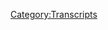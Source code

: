 {{DEFAULTSORT:
    #_TRANSCRIPT_0132:Minisode
}}{{Transcript
    | title         = [[132: Minisode]]
    | caption       = [https://knowledgefight.libsyn.com/knowledge-fight-minisode Listen to this episode on Libsyn]
    | episodeNumber = [[132: Minisode|132]]
    | length        = 00:33:03
}}

{{MessageBox
    | header     = Warning: Bot Generated Content
    | text       = This transcript was automatically generated by transcription software and likely contains many mistakes and misattributions. Please check the audio for definitive quotes, attribution, and context.
    | image      = N3yvass4myg91.webp
    | imagewidth = 50px
    | id         = warning
}}

{{TranscriptBlock
    | name      = Unknown Speaker
    | timestamp = 00:00:00.000
    | text      = Hey everybody, welcome back to knowledge fight I am Dan the second voice you will hear shortly is my co-host and dear friend Jordan
}}

{{TranscriptBlock
    | name      = Unknown Speaker
    | timestamp = 00:00:07.280
    | text      = This is a podcast where he and I like to sit down drink some novelty beverages and talk a little bit about Alex Jones
}}

{{TranscriptBlock
    | name      = Unknown Speaker
    | timestamp = 00:00:13.160
    | text      = I am coming in with a little introduction for a little minisode today
}}

{{TranscriptBlock
    | name      = Unknown Speaker
    | timestamp = 00:00:18.280
    | text      = What we've got for you is an excerpt of the episode that we did on Monday night
}}

{{TranscriptBlock
    | name      = Unknown Speaker
    | timestamp = 00:00:22.679
    | text      = the issue that with the rest of the episode I've decided to sort of chop off a bunch of it because
}}

{{TranscriptBlock
    | name      = Unknown Speaker
    | timestamp = 00:00:28.039
    | text      = We tried to cover a little bit of Alex Jones's rhetoric vis-a-vis the parkland shooting and what it turned into was kind of a repetitive
}}

{{TranscriptBlock
    | name      = Unknown Speaker
    | timestamp = 00:00:36.719
    | text      = Thing I didn't I didn't feel like at the end of the day when I looked back at it that it added much to the
}}

{{TranscriptBlock
    | name      = Unknown Speaker
    | timestamp = 00:00:42.799
    | text      = conversation
}}

{{TranscriptBlock
    | name      = Unknown Speaker
    | timestamp = 00:00:44.000
    | text      = the larger conversation in the world
}}

{{TranscriptBlock
    | name      = Unknown Speaker
    | timestamp = 00:00:46.280
    | text      = And I felt like we were just retreading old territory that we've gone over over and over and over again about how Alex Jones
}}

{{TranscriptBlock
    | name      = Unknown Speaker
    | timestamp = 00:00:53.380
    | text      = acts in these crises and tragedy situations
}}

{{TranscriptBlock
    | name      = Unknown Speaker
    | timestamp = 00:00:58.200
    | text      = And and beyond that too. We talked a little bit about the situation with YouTube and their quote-unquote strikes
}}

{{TranscriptBlock
    | name      = Unknown Speaker
    | timestamp = 00:01:06.280
    | text      = That they're applying to Alex's YouTube channel and already
}}

{{TranscriptBlock
    | name      = Unknown Speaker
    | timestamp = 00:01:10.840
    | text      = I mean we recorded it on Monday and now here on Wednesday
}}

{{TranscriptBlock
    | name      = Unknown Speaker
    | timestamp = 00:01:14.439
    | text      = It's already that
}}

{{TranscriptBlock
    | name      = Unknown Speaker
    | timestamp = 00:01:15.799
    | text      = Conversation has already evolved to the point where I think we have a different point that we'd like to make which
}}

{{TranscriptBlock
    | name      = Unknown Speaker
    | timestamp = 00:01:21.099
    | text      = hopefully we'll talk about for on our next episode, but
}}

{{TranscriptBlock
    | name      = Unknown Speaker
    | timestamp = 00:01:25.620
    | text      = From all that there was a piece of what we covered that I think is very important
}}

{{TranscriptBlock
    | name      = Unknown Speaker
    | timestamp = 00:01:30.299
    | text      = And I think it is relevant in relation to the parkland shooting
}}

{{TranscriptBlock
    | name      = Unknown Speaker
    | timestamp = 00:01:34.379
    | text      = suffice it to say Alex Jones is acting way out of line and
}}

{{TranscriptBlock
    | name      = Unknown Speaker
    | timestamp = 00:01:38.319
    | text      = He's pretending that he's the victim which is kind of you know. It's very standard for him
}}

{{TranscriptBlock
    | name      = Unknown Speaker
    | timestamp = 00:01:43.500
    | text      = He's throwing around rhetoric about how this is the globalists main attack
}}

{{TranscriptBlock
    | name      = Unknown Speaker
    | timestamp = 00:01:47.859
    | text      = Which is something he says every time he feels a little bit cornered and sales have dipped a little bit
}}

{{TranscriptBlock
    | name      = Unknown Speaker
    | timestamp = 00:01:52.900
    | text      = I think that's kind of or he fears that sales will dip
}}

{{TranscriptBlock
    | name      = Unknown Speaker
    | timestamp = 00:01:56.540
    | text      = So that that's sort of stuff a lot of the stuff that we covered at the beginning of the episode, but then
}}

{{TranscriptBlock
    | name      = Unknown Speaker
    | timestamp = 00:02:02.859
    | text      = We talked about a very bizarre
}}

{{TranscriptBlock
    | name      = Unknown Speaker
    | timestamp = 00:02:05.540
    | text      = Incident that happened the day after the shooting at Marjory Stoneman Douglas
}}

{{TranscriptBlock
    | name      = Unknown Speaker
    | timestamp = 00:02:10.659
    | text      = High School and that was that Alex Jones had one of the students a gentleman by the name of Jalen Martin
}}

{{TranscriptBlock
    | name      = Unknown Speaker
    | timestamp = 00:02:18.259
    | text      = on the show and
}}

{{TranscriptBlock
    | name      = Unknown Speaker
    | timestamp = 00:02:20.259
    | text      = I think that that is something that is worth looking at and so that will be what we cover today
}}

{{TranscriptBlock
    | name      = Unknown Speaker
    | timestamp = 00:02:26.900
    | text      = I hope you all enjoy and have a good one
}}

{{TranscriptBlock
    | name      = Unknown Speaker
    | timestamp = 00:02:30.340
    | text      = We will be back with another episode pretty soon and boy howdy
}}

{{TranscriptBlock
    | name      = Unknown Speaker
    | timestamp = 00:02:35.180
    | text      = there's a whole lot to go over Alex Jones's world is falling apart right in front of his eyes and
}}

{{TranscriptBlock
    | name      = Unknown Speaker
    | timestamp = 00:02:39.539
    | text      = It'll be tough to sift through all of it to try and synthesize an episode, but I will do my best
}}

{{TranscriptBlock
    | name      = Unknown Speaker
    | timestamp = 00:02:46.379
    | text      = For now enjoy, and we'll see you soon
}}

{{TranscriptBlock
    | name      = Unknown Speaker
    | timestamp = 00:02:49.620
    | text      = Andy in Kansas you're on the air. Thanks for holding
}}

{{TranscriptBlock
    | name      = Unknown Speaker
    | timestamp = 00:02:53.500
    | text      = Hello Alex, I'm a fan color. I'm a huge fan. I love your work. I love you so in that last clip
}}

{{TranscriptBlock
    | name      = Unknown Speaker
    | timestamp = 00:03:01.139
    | text      = Hmm
}}

{{TranscriptBlock
    | name      = Unknown Speaker
    | timestamp = 00:03:03.139
    | text      = We heard that Alex Jones referenced that
}}

{{TranscriptBlock
    | name      = Unknown Speaker
    | timestamp = 00:03:06.099
    | text      = There was a kid from the school on his show yeah
}}

{{TranscriptBlock
    | name      = Unknown Speaker
    | timestamp = 00:03:11.240
    | text      = And he had a gentleman by the name of Jalen Martin on his show
}}

{{TranscriptBlock
    | name      = Unknown Speaker
    | timestamp = 00:03:15.939
    | text      = The internet has gone up in a flutter of people saying that the government needs to protect him because he's going to get killed
}}

{{TranscriptBlock
    | name      = Unknown Speaker
    | timestamp = 00:03:24.039
    | text      = For the things that he has said
}}

{{TranscriptBlock
    | name      = Unknown Speaker
    | timestamp = 00:03:26.560
    | text      = and then another side of the internet has gone on the attack saying that he's not real or he wasn't a high school student and
}}

{{TranscriptBlock
    | name      = Unknown Speaker
    | timestamp = 00:03:34.360
    | text      = Wasn't at the school, and I think all of them are pretty crazy
}}

{{TranscriptBlock
    | name      = Unknown Speaker
    | timestamp = 00:03:37.560
    | text      = I was able to find like one guy who was making the argument that he's not a high schooler
}}

{{TranscriptBlock
    | name      = Unknown Speaker
    | timestamp = 00:03:42.919
    | text      = Posted a link to this website called such point or something like that CECC point
}}

{{TranscriptBlock
    | name      = Unknown Speaker
    | timestamp = 00:03:49.479
    | text      = It's like a conservative
}}

{{TranscriptBlock
    | name      = Unknown Speaker
    | timestamp = 00:03:51.840
    | text      = News blog of some sort at this point news should never be anywhere near the word conservative conservative opinion
}}

{{TranscriptBlock
    | name      = Unknown Speaker
    | timestamp = 00:03:58.879
    | text      = A blog of some sort and so he was a writer or is a writer perhaps even
}}

{{TranscriptBlock
    | name      = Unknown Speaker
    | timestamp = 00:04:05.560
    | text      = And they're like this is proof that he wasn't a high schooler, but if you read his bio
}}

{{TranscriptBlock
    | name      = Unknown Speaker
    | timestamp = 00:04:10.280
    | text      = it clearly
}}

{{TranscriptBlock
    | name      = Unknown Speaker
    | timestamp = 00:04:12.400
    | text      = Indicates that he's still in school and plans to go to college this fall
}}

{{TranscriptBlock
    | name      = Unknown Speaker
    | timestamp = 00:04:16.680
    | text      = But interestingly his name has taken off the writers page on
}}

{{TranscriptBlock
    | name      = Unknown Speaker
    | timestamp = 00:04:21.399
    | text      = The the website so I used the wayback machine because I wanted to see like if this was some nonsense
}}

{{TranscriptBlock
    | name      = Unknown Speaker
    | timestamp = 00:04:26.720
    | text      = And it was just some internet
}}

{{TranscriptBlock
    | name      = Unknown Speaker
    | timestamp = 00:04:28.560
    | text      = Garbage yeah, but I pulled up from August 23rd 2017 these same page
}}

{{TranscriptBlock
    | name      = Unknown Speaker
    | timestamp = 00:04:33.639
    | text      = but with less articles because they hadn't been written at the time and has the same bio and
}}

{{TranscriptBlock
    | name      = Unknown Speaker
    | timestamp = 00:04:39.240
    | text      = You know the only thing that I want to take away from it is
}}

{{TranscriptBlock
    | name      = Unknown Speaker
    | timestamp = 00:04:42.560
    | text      = Jalen has been expanding his knowledge of the political world for nearly three years specifically since June 16th 2015
}}

{{TranscriptBlock
    | name      = Unknown Speaker
    | timestamp = 00:04:50.439
    | text      = That's the day that Trump announced his candidacy
}}

{{TranscriptBlock
    | name      = Unknown Speaker
    | timestamp = 00:04:52.560
    | text      = So his his libertarian and conservative views that were culminated from studying the history of Ron Paul
}}

{{TranscriptBlock
    | name      = Unknown Speaker
    | timestamp = 00:05:00.079
    | text      = Barry Goldwater, etc, and that's not wrong. It's not wrong to have conservative views or anything like that
}}

{{TranscriptBlock
    | name      = Unknown Speaker
    | timestamp = 00:05:06.079
    | text      = It doesn't paint him as some sort of a monster, but it should indicate that I mean he's already an Infowars guy
}}

{{TranscriptBlock
    | name      = Unknown Speaker
    | timestamp = 00:05:12.660
    | text      = Yeah, you know what I'm saying at at least he's Nazi adjacent
}}

{{TranscriptBlock
    | name      = Unknown Speaker
    | timestamp = 00:05:17.160
    | text      = Well, he's a he's a he's a Trump supporter who writes for a and I looked at the articles that they post on that site
}}

{{TranscriptBlock
    | name      = Unknown Speaker
    | timestamp = 00:05:23.560
    | text      = And they're all Infowars narratives. Yeah, and so it's
}}

{{TranscriptBlock
    | name      = Unknown Speaker
    | timestamp = 00:05:30.240
    | text      = You know what are you gonna do what are you gonna do that's that's how I feel about it. It's like
}}

{{TranscriptBlock
    | name      = Unknown Speaker
    | timestamp = 00:05:39.639
    | text      = Because he he has as much
}}

{{TranscriptBlock
    | name      = Unknown Speaker
    | timestamp = 00:05:42.500
    | text      = License to speak about his experience as literally anybody else in the world, of course
}}

{{TranscriptBlock
    | name      = Unknown Speaker
    | timestamp = 00:05:47.899
    | text      = he has he has every right to do that wherever he wants to and I feel as bad for him as
}}

{{TranscriptBlock
    | name      = Unknown Speaker
    | timestamp = 00:05:54.500
    | text      = I do for the other students who are being assaulted and attacked online by the people saying he's not a high schooler
}}

{{TranscriptBlock
    | name      = Unknown Speaker
    | timestamp = 00:06:00.579
    | text      = Because from everything that's available everything I can see he is
}}

{{TranscriptBlock
    | name      = Unknown Speaker
    | timestamp = 00:06:04.300
    | text      = he was a student at the school and that is the same crisis actor attack coming from the other side and
}}

{{TranscriptBlock
    | name      = Unknown Speaker
    | timestamp = 00:06:10.379
    | text      = It makes me really sad. It may it bums me out
}}

{{TranscriptBlock
    | name      = Unknown Speaker
    | timestamp = 00:06:14.699
    | text      = Now there's a further problem. Oh
}}

{{TranscriptBlock
    | name      = Unknown Speaker
    | timestamp = 00:06:18.540
    | text      = No, when you when you have that long pause that means it's a big problem
}}

{{TranscriptBlock
    | name      = Unknown Speaker
    | timestamp = 00:06:22.779
    | text      = It's a pretty big problem and I'm not gonna be stoked about it. Am I it's a pretty big problem
}}

{{TranscriptBlock
    | name      = Unknown Speaker
    | timestamp = 00:06:27.060
    | text      = But let's just jump into the interview and I'll get to the problem as it comes up
}}

{{TranscriptBlock
    | name      = Unknown Speaker
    | timestamp = 00:06:31.939
    | text      = Okay, the first problem is that Alex Jones repeatedly says the name of the school wrong, which is I mean if you're gonna misspeak once fine
}}

{{TranscriptBlock
    | name      = Unknown Speaker
    | timestamp = 00:06:40.660
    | text      = But if you're gonna consistently call it majority Stoneman
}}

{{TranscriptBlock
    | name      = Unknown Speaker
    | timestamp = 00:06:44.819
    | text      = That means that you don't know you don't have a grasp on the issues
}}

{{TranscriptBlock
    | name      = Unknown Speaker
    | timestamp = 00:06:47.980
    | text      = So if you're consistently saying the name of the school wrong, I'm not gonna take your in-depth information with as much
}}

{{TranscriptBlock
    | name      = Unknown Speaker
    | timestamp = 00:06:55.500
    | text      = You know credibility, right? I'm gonna say you might have not done the research. You don't know the name of the goddamn school
}}

{{TranscriptBlock
    | name      = Unknown Speaker
    | timestamp = 00:07:00.860
    | text      = anyway
}}

{{TranscriptBlock
    | name      = Unknown Speaker
    | timestamp = 00:07:02.100
    | text      = and Jalen Martin a
}}

{{TranscriptBlock
    | name      = Unknown Speaker
    | timestamp = 00:07:04.420
    | text      = Senior at majority Stoneman Douglas High School again, just about 40 minutes north
}}

{{TranscriptBlock
    | name      = Unknown Speaker
    | timestamp = 00:07:09.259
    | text      = of
}}

{{TranscriptBlock
    | name      = Unknown Speaker
    | timestamp = 00:07:10.579
    | text      = Miami
}}

{{TranscriptBlock
    | name      = Unknown Speaker
    | timestamp = 00:07:11.860
    | text      = Is joining us?
}}

{{TranscriptBlock
    | name      = Unknown Speaker
    | timestamp = 00:07:13.860
    | text      = But the context here is the background KHOU
}}

{{TranscriptBlock
    | name      = Unknown Speaker
    | timestamp = 00:07:18.100
    | text      = Matt Muzel was in Florida covering the big baseball tryouts
}}

{{TranscriptBlock
    | name      = Unknown Speaker
    | timestamp = 00:07:22.060
    | text      = He's the top sports reporter on KHOU very respected channel top channel in Houston. I hope they talk about the ball tryouts
}}

{{TranscriptBlock
    | name      = Unknown Speaker
    | timestamp = 00:07:29.060
    | text      = We're now getting reports that other be heard
}}

{{TranscriptBlock
    | name      = Unknown Speaker
    | timestamp = 00:07:32.139
    | text      = Shootings on both ends of the building going on now just like Vegas it turned out
}}

{{TranscriptBlock
    | name      = Unknown Speaker
    | timestamp = 00:07:36.620
    | text      = The top acoustics experts listen to the audio and there were multiple shooters and now they were looking
}}

{{TranscriptBlock
    | name      = Unknown Speaker
    | timestamp = 00:07:41.819
    | text      = And they admit there's been some type of cover-up and there was this big Saudi Arabian military conference happening that weekend
}}

{{TranscriptBlock
    | name      = Unknown Speaker
    | timestamp = 00:07:48.180
    | text      = Paddock was a gunrunner and he has gone
}}

{{TranscriptBlock
    | name      = Unknown Speaker
    | timestamp = 00:07:51.019
    | text      = Broke all that the day after so what he's done already is said the Jalen Martin is our guest
}}

{{TranscriptBlock
    | name      = Unknown Speaker
    | timestamp = 00:07:57.819
    | text      = Acting like he's gonna go to him
}}

{{TranscriptBlock
    | name      = Unknown Speaker
    | timestamp = 00:07:59.980
    | text      = Yeah
}}

{{TranscriptBlock
    | name      = Unknown Speaker
    | timestamp = 00:08:00.459
    | text      = and before he does he sets up the what he wants to do and that is
}}

{{TranscriptBlock
    | name      = Unknown Speaker
    | timestamp = 00:08:05.819
    | text      = He brings up this other narrative of a mass shooting that he's already established as a fake
}}

{{TranscriptBlock
    | name      = Unknown Speaker
    | timestamp = 00:08:11.660
    | text      = False flag. Yep, but he has no evidence of that
}}

{{TranscriptBlock
    | name      = Unknown Speaker
    | timestamp = 00:08:15.180
    | text      = He's established that and so he brings that subtly into the conversation while also saying
}}

{{TranscriptBlock
    | name      = Unknown Speaker
    | timestamp = 00:08:21.540
    | text      = This what you got distracted by the baseball aspect of it
}}

{{TranscriptBlock
    | name      = Unknown Speaker
    | timestamp = 00:08:24.639
    | text      = Yes, but this Houston reporter who was there who talked to that girl
}}

{{TranscriptBlock
    | name      = Unknown Speaker
    | timestamp = 00:08:28.220
    | text      = Yeah, who we've already referenced who said that she ran into the shooter on the way out
}}

{{TranscriptBlock
    | name      = Unknown Speaker
    | timestamp = 00:08:33.740
    | text      = So he's already contextualized where he wants this to go. This is a subtle memory trick
}}

{{TranscriptBlock
    | name      = Unknown Speaker
    | timestamp = 00:08:39.539
    | text      = This is a thing that you can do to try and get people to remember things differently
}}

{{TranscriptBlock
    | name      = Unknown Speaker
    | timestamp = 00:08:44.100
    | text      = You can it's like what investigators do or in unethical. Yeah on their question. Yes
}}

{{TranscriptBlock
    | name      = Unknown Speaker
    | timestamp = 00:08:49.220
    | text      = It's how you guys tell you frame like if you did this in court you would be
}}

{{TranscriptBlock
    | name      = Unknown Speaker
    | timestamp = 00:08:53.139
    | text      = Yeah, there would be roundly
}}

{{TranscriptBlock
    | name      = Unknown Speaker
    | timestamp = 00:08:55.139
    | text      = You might have to go to the bench. Yeah
}}

{{TranscriptBlock
    | name      = Unknown Speaker
    | timestamp = 00:08:58.740
    | text      = Just like we're covering all this today after oh, yeah table there that we don't just go into things and say
}}

{{TranscriptBlock
    | name      = Unknown Speaker
    | timestamp = 00:09:08.620
    | text      = False flag. Oh, yes, you do just for fun. Yes, you do one day. We'll do that one day
}}

{{TranscriptBlock
    | name      = Unknown Speaker
    | timestamp = 00:09:14.220
    | text      = We'll do the Boston bombing episodes like minutes after rush on air. This is fake. Oh, man. Oh, it's fake
}}

{{TranscriptBlock
    | name      = Unknown Speaker
    | timestamp = 00:09:23.600
    | text      = Sometimes stuff is exactly like they say and we are saying real people were shot
}}

{{TranscriptBlock
    | name      = Unknown Speaker
    | timestamp = 00:09:27.779
    | text      = The Jenny might not be will of course say that I say no one shot. That's a hoax
}}

{{TranscriptBlock
    | name      = Unknown Speaker
    | timestamp = 00:09:31.659
    | text      = They always put out because they're fake news. They're also saying Trump blame the victims. There's no such tweets
}}

{{TranscriptBlock
    | name      = Unknown Speaker
    | timestamp = 00:09:36.740
    | text      = No such statements CNN MSNBC. They're all lying
}}

{{TranscriptBlock
    | name      = Unknown Speaker
    | timestamp = 00:09:40.539
    | text      = So in this rambling introduction to his guest he has wait that the kid is actually gonna come on
}}

{{TranscriptBlock
    | name      = Unknown Speaker
    | timestamp = 00:09:47.379
    | text      = Yeah, oh shit. Yeah, I did not I did not expect that. Yeah, it's weird. So he is Alex in
}}

{{TranscriptBlock
    | name      = Unknown Speaker
    | timestamp = 00:09:53.740
    | text      = Introducing his guest. He is laid out the stuff. We've already talked about and then been like
}}

{{TranscriptBlock
    | name      = Unknown Speaker
    | timestamp = 00:09:59.080
    | text      = CNN is going to lie about us. We are victims. We were we're maligned by everybody and so is Trump
}}

{{TranscriptBlock
    | name      = Unknown Speaker
    | timestamp = 00:10:06.299
    | text      = It just too first of all too long too long of an introduction
}}

{{TranscriptBlock
    | name      = Unknown Speaker
    | timestamp = 00:10:09.299
    | text      = Yeah
}}

{{TranscriptBlock
    | name      = Unknown Speaker
    | timestamp = 00:10:11.500
    | text      = So joining us no disagree this segment. The next is Jalen Martin. We appreciate his courage
}}

{{TranscriptBlock
    | name      = Unknown Speaker
    | timestamp = 00:10:17.059
    | text      = Reaching out to us as a listener and getting us a student ID and all his info and so here he joins us senior at
}}

{{TranscriptBlock
    | name      = Unknown Speaker
    | timestamp = 00:10:22.659
    | text      = The high school first. I want to give him my condolences for any friends. He may have lost or what happened. So
}}

{{TranscriptBlock
    | name      = Unknown Speaker
    | timestamp = 00:10:29.379
    | text      = Longer if you need it to talk about
}}

{{TranscriptBlock
    | name      = Unknown Speaker
    | timestamp = 00:10:32.460
    | text      = Fuck empathy for real. Yeah, the empathy
}}

{{TranscriptBlock
    | name      = Unknown Speaker
    | timestamp = 00:10:35.539
    | text      = oh my condolences to you now now is a great time when you fuck it, that's unreal the
}}

{{TranscriptBlock
    | name      = Unknown Speaker
    | timestamp = 00:10:43.899
    | text      = God damn it. I got tough. I cannot hear that stuff. It's
}}

{{TranscriptBlock
    | name      = Unknown Speaker
    | timestamp = 00:10:49.860
    | text      = Really fucking bad. It's tough
}}

{{TranscriptBlock
    | name      = Unknown Speaker
    | timestamp = 00:10:52.419
    | text      = When your view the Secret Service the SWAT drill
}}

{{TranscriptBlock
    | name      = Unknown Speaker
    | timestamp = 00:10:56.860
    | text      = What faculty told you did you know or ever talked to Nicholas Cruz the reported lone gunman?
}}

{{TranscriptBlock
    | name      = Unknown Speaker
    | timestamp = 00:11:04.139
    | text      = Aka Tim McVeigh aka Lee Harvey Oswald. I mean, did you talk?
}}

{{TranscriptBlock
    | name      = Unknown Speaker
    | timestamp = 00:11:08.740
    | text      = Did you know this fellow? Thank you for joining us Jalen?
}}

{{TranscriptBlock
    | name      = Unknown Speaker
    | timestamp = 00:11:12.340
    | text      = Yes, Alex
}}

{{TranscriptBlock
    | name      = Unknown Speaker
    | timestamp = 00:11:13.659
    | text      = So I'd like to start off with saying I don't know Nick. Okay and Jalen Martin shit
}}

{{TranscriptBlock
    | name      = Unknown Speaker
    | timestamp = 00:11:20.899
    | text      = So we have at the beginning of that clip. He says to set up to set up the interview aka
}}

{{TranscriptBlock
    | name      = Unknown Speaker
    | timestamp = 00:11:27.379
    | text      = Well, no to set up the interview at the beginning
}}

{{TranscriptBlock
    | name      = Unknown Speaker
    | timestamp = 00:11:29.460
    | text      = He's referencing this video of a girl saying that she heard shots when she was in the presence of the shooter
}}

{{TranscriptBlock
    | name      = Unknown Speaker
    | timestamp = 00:11:35.980
    | text      = and then he rambles through all this other bullshit about how info wars is lied about all the time and Las Vegas was a
}}

{{TranscriptBlock
    | name      = Unknown Speaker
    | timestamp = 00:11:42.379
    | text      = False flag and we know all this information about it that I got from my internet message board
}}

{{TranscriptBlock
    | name      = Unknown Speaker
    | timestamp = 00:11:46.740
    | text      = But I pretend I have FBI level sources and then
}}

{{TranscriptBlock
    | name      = Unknown Speaker
    | timestamp = 00:11:50.980
    | text      = To give one further punch. He
}}

{{TranscriptBlock
    | name      = Unknown Speaker
    | timestamp = 00:11:54.980
    | text      = insinuates that Lee Harvey Oswald and
}}

{{TranscriptBlock
    | name      = Unknown Speaker
    | timestamp = 00:11:57.340
    | text      = Timothy McVeigh are fake lone wolves who Nicholas Cruz is exactly like yeah
}}

{{TranscriptBlock
    | name      = Unknown Speaker
    | timestamp = 00:12:03.399
    | text      = So he's already implanted very deeply the suggestion that what I want out of you is I want you
}}

{{TranscriptBlock
    | name      = Unknown Speaker
    | timestamp = 00:12:09.580
    | text      = Who is a student there to be my prop?
}}

{{TranscriptBlock
    | name      = Unknown Speaker
    | timestamp = 00:12:12.720
    | text      = I need someone from the inside who I can throw around with as much credibility as
}}

{{TranscriptBlock
    | name      = Unknown Speaker
    | timestamp = 00:12:19.039
    | text      = CNN is doing with these kids. Of course. I need my version of that
}}

{{TranscriptBlock
    | name      = Unknown Speaker
    | timestamp = 00:12:23.519
    | text      = so what I need from you is I need you to validate that there were multiple shooters and
}}

{{TranscriptBlock
    | name      = Unknown Speaker
    | timestamp = 00:12:30.399
    | text      = Alex I
}}

{{TranscriptBlock
    | name      = Unknown Speaker
    | timestamp = 00:12:33.480
    | text      = Mean
}}

{{TranscriptBlock
    | name      = Unknown Speaker
    | timestamp = 00:12:34.980
    | text      = You know in our episode about David Lynch that we put out on Monday that episode
}}

{{TranscriptBlock
    | name      = Unknown Speaker
    | timestamp = 00:12:40.399
    | text      = Alex kept badgering him because he wanted to talk about 9-eleven, right?
}}

{{TranscriptBlock
    | name      = Unknown Speaker
    | timestamp = 00:12:44.399
    | text      = he does the same thing to this kid about wanting him to say that there are multiple shooters and
}}

{{TranscriptBlock
    | name      = Unknown Speaker
    | timestamp = 00:12:49.399
    | text      = I think it's a little bit different
}}

{{TranscriptBlock
    | name      = Unknown Speaker
    | timestamp = 00:12:53.559
    | text      = Saying that to a grown man who directed yeah Mulholland Drive
}}

{{TranscriptBlock
    | name      = Unknown Speaker
    | timestamp = 00:12:59.879
    | text      = It's very different. I think it's a little bit different. It's very different. This is some making a murderer type shit right here
}}

{{TranscriptBlock
    | name      = Unknown Speaker
    | timestamp = 00:13:06.039
    | text      = It's it's really like I told you at the top of the episode
}}

{{TranscriptBlock
    | name      = Unknown Speaker
    | timestamp = 00:13:08.679
    | text      = It's incredibly disgraceful and you have no idea how it disgraceful it gets
}}

{{TranscriptBlock
    | name      = Unknown Speaker
    | timestamp = 00:13:12.120
    | text      = Yeah, but before we get to that if I want if I had an interview with Alex, I would want a lawyer present
}}

{{TranscriptBlock
    | name      = Unknown Speaker
    | timestamp = 00:13:17.399
    | text      = Just to give me counsel on whether or not to answer. I would want a lawyer who screams a
}}

{{TranscriptBlock
    | name      = Unknown Speaker
    | timestamp = 00:13:24.600
    | text      = Screamy lawyer Dan. And what are you in love? You got to pass the bar?
}}

{{TranscriptBlock
    | name      = Unknown Speaker
    | timestamp = 00:13:28.759
    | text      = I have not done that yet, but so I'm assuming it's pretty easy in Illinois
}}

{{TranscriptBlock
    | name      = Unknown Speaker
    | timestamp = 00:13:33.639
    | text      = There's one clip here of Jalen talking about his experience and I'm going to play it because I think
}}

{{TranscriptBlock
    | name      = Unknown Speaker
    | timestamp = 00:13:40.559
    | text      = I think you know it bears hearing and also I think that Alex is probably going to use it
}}

{{TranscriptBlock
    | name      = Unknown Speaker
    | timestamp = 00:13:48.320
    | text      = Poorly, and I think that there's a benign explanation for what he brings up
}}

{{TranscriptBlock
    | name      = Unknown Speaker
    | timestamp = 00:13:54.000
    | text      = Fast forward again to later in the day. We hear the fire alarm
}}

{{TranscriptBlock
    | name      = Unknown Speaker
    | timestamp = 00:13:57.919
    | text      = Everyone was confused because we already had a fire drill today. Why was the fire alarm going off again?
}}

{{TranscriptBlock
    | name      = Unknown Speaker
    | timestamp = 00:14:04.399
    | text      = That's what everyone was like wondering
}}

{{TranscriptBlock
    | name      = Unknown Speaker
    | timestamp = 00:14:06.399
    | text      = So we all just went outside. We stood there for like one minute within one minute. They're like four police cars there
}}

{{TranscriptBlock
    | name      = Unknown Speaker
    | timestamp = 00:14:13.559
    | text      = My teacher was standing there because he didn't know what was happening. No one did he thought it was a fire drill
}}

{{TranscriptBlock
    | name      = Unknown Speaker
    | timestamp = 00:14:19.519
    | text      = And then eventually he was like, okay, let's go because everyone was shifting fast
}}

{{TranscriptBlock
    | name      = Unknown Speaker
    | timestamp = 00:14:24.200
    | text      = And I mean, there's like 3,000 kids there. Everyone was shifting away from the school
}}

{{TranscriptBlock
    | name      = Unknown Speaker
    | timestamp = 00:14:28.679
    | text      = So within like the next three minutes there had to have been like at least 50 cars there
}}

{{TranscriptBlock
    | name      = Unknown Speaker
    | timestamp = 00:14:32.879
    | text      = I kept telling people around me. Okay, this is not anything serious until I see a helicopter and
}}

{{TranscriptBlock
    | name      = Unknown Speaker
    | timestamp = 00:14:38.519
    | text      = Within like a few more minutes. I ended up seeing a helicopter, but I got reports from people around me. They were telling me
}}

{{TranscriptBlock
    | name      = Unknown Speaker
    | timestamp = 00:14:45.240
    | text      = This is a code black which means bomb. That was the new thing that we learned
}}

{{TranscriptBlock
    | name      = Unknown Speaker
    | timestamp = 00:14:49.919
    | text      = And then people were like no, it's code red. It's code red which means active shooter
}}

{{TranscriptBlock
    | name      = Unknown Speaker
    | timestamp = 00:14:54.200
    | text      = So my friend took my phone from me and he used it to call his mom because he didn't have his phone
}}

{{TranscriptBlock
    | name      = Unknown Speaker
    | timestamp = 00:15:00.000
    | text      = He thought it was a fire drill. He was just gonna leave it in the classroom
}}

{{TranscriptBlock
    | name      = Unknown Speaker
    | timestamp = 00:15:03.279
    | text      = So he tried to call his mom and mom answered and he was like mom
}}

{{TranscriptBlock
    | name      = Unknown Speaker
    | timestamp = 00:15:06.919
    | text      = There's an active shooter here. There's an active shooter a teacher came up out of nowhere and said don't tell her that
}}

{{TranscriptBlock
    | name      = Unknown Speaker
    | timestamp = 00:15:11.879
    | text      = Why don't tell anybody and he was like shut up and the teacher walked up snatched the phone away from it
}}

{{TranscriptBlock
    | name      = Unknown Speaker
    | timestamp = 00:15:17.480
    | text      = And it looked like he was gonna break my phone. I was like, no, that's my phone. Don't give it back. Don't tell anyone
}}

{{TranscriptBlock
    | name      = Unknown Speaker
    | timestamp = 00:15:22.159
    | text      = So that that experience I believe is probably accurate or real at least
}}

{{TranscriptBlock
    | name      = Unknown Speaker
    | timestamp = 00:15:27.840
    | text      = And I don't think a teacher came out of nowhere
}}

{{TranscriptBlock
    | name      = Unknown Speaker
    | timestamp = 00:15:30.240
    | text      = I think you probably didn't notice him but then the other the piece of it is like yeah
}}

{{TranscriptBlock
    | name      = Unknown Speaker
    | timestamp = 00:15:34.519
    | text      = You probably don't want people spreading
}}

{{TranscriptBlock
    | name      = Unknown Speaker
    | timestamp = 00:15:37.720
    | text      = erroneous information that hasn't been confirmed or causing a panic that sort of thing the idea that a teacher would be like don't
}}

{{TranscriptBlock
    | name      = Unknown Speaker
    | timestamp = 00:15:44.000
    | text      = Don't say don't spread that we don't know what the situation is that seems like
}}

{{TranscriptBlock
    | name      = Unknown Speaker
    | timestamp = 00:15:49.519
    | text      = The behavior of someone who's probably pretty stressed out doesn't know what's going on and is responsible for a large mass of kids
}}

{{TranscriptBlock
    | name      = Unknown Speaker
    | timestamp = 00:15:56.960
    | text      = Yeah, like I don't think that to me doesn't sound like some sort of cover-up and I don't think my first thought is okay
}}

{{TranscriptBlock
    | name      = Unknown Speaker
    | timestamp = 00:16:03.960
    | text      = Now you have 3,000 kids calling their parents right and you have 3,000 cars on their way
}}

{{TranscriptBlock
    | name      = Unknown Speaker
    | timestamp = 00:16:09.279
    | text      = Yeah, and there's an active shooter. Yeah, you end up with like a real real bottleneck problem
}}

{{TranscriptBlock
    | name      = Unknown Speaker
    | timestamp = 00:16:15.659
    | text      = Yeah
}}

{{TranscriptBlock
    | name      = Unknown Speaker
    | timestamp = 00:16:16.440
    | text      = And I don't know exactly like it wasn't wasn't it like like hour and a half later or whatever that they caught him
}}

{{TranscriptBlock
    | name      = Unknown Speaker
    | timestamp = 00:16:22.960
    | text      = like they didn't even have
}}

{{TranscriptBlock
    | name      = Unknown Speaker
    | timestamp = 00:16:24.960
    | text      = You know, you didn't have a perimeter there. There's all sorts of concerns that are legitimate in this case
}}

{{TranscriptBlock
    | name      = Unknown Speaker
    | timestamp = 00:16:31.919
    | text      = So I think that you know
}}

{{TranscriptBlock
    | name      = Unknown Speaker
    | timestamp = 00:16:35.159
    | text      = What are you gonna do again? What are you gonna do?
}}

{{TranscriptBlock
    | name      = Unknown Speaker
    | timestamp = 00:16:37.440
    | text      = I think that that experience is probably sincere and real but I also think that the way Alex heard it is probably
}}

{{TranscriptBlock
    | name      = Unknown Speaker
    | timestamp = 00:16:44.200
    | text      = This teacher is trying to enforce a cover-up of something
}}

{{TranscriptBlock
    | name      = Unknown Speaker
    | timestamp = 00:16:47.559
    | text      = so also he Jaylin goes on to say that the Secret Service had a
}}

{{TranscriptBlock
    | name      = Unknown Speaker
    | timestamp = 00:16:52.720
    | text      = A drill at the school a month prior and that just doesn't make sense
}}

{{TranscriptBlock
    | name      = Unknown Speaker
    | timestamp = 00:16:57.279
    | text      = Even if you're a conspiracy theorist because the Secret Service is why would the Secret Service be the Secret Service is engaged in
}}

{{TranscriptBlock
    | name      = Unknown Speaker
    | timestamp = 00:17:04.640
    | text      = Protecting people like the president and other dignitaries or going after Treasury fraud
}}

{{TranscriptBlock
    | name      = Unknown Speaker
    | timestamp = 00:17:10.839
    | text      = Exactly. It's not it's not like a
}}

{{TranscriptBlock
    | name      = Unknown Speaker
    | timestamp = 00:17:14.160
    | text      = Shoot them up kind of organization. It's not like you would want the 80s
}}

{{TranscriptBlock
    | name      = Unknown Speaker
    | timestamp = 00:17:18.759
    | text      = It's an Elliot Ness walking in there going like I'm gonna just all those problems
}}

{{TranscriptBlock
    | name      = Unknown Speaker
    | timestamp = 00:17:22.960
    | text      = You want the ATF or the DEA or something like that?
}}

{{TranscriptBlock
    | name      = Unknown Speaker
    | timestamp = 00:17:26.000
    | text      = You want some other combination of letters not the Secret Service. It has nothing to do with this sort of thing
}}

{{TranscriptBlock
    | name      = Unknown Speaker
    | timestamp = 00:17:31.319
    | text      = So the idea that he's coming on and saying that the Secret Service had a drill there a month prior
}}

{{TranscriptBlock
    | name      = Unknown Speaker
    | timestamp = 00:17:36.559
    | text      = Leads me to believe that he got some faulty information about who was doing a drill, right?
}}

{{TranscriptBlock
    | name      = Unknown Speaker
    | timestamp = 00:17:41.160
    | text      = I would believe it was the sheriff's department. I would believe it if it was
}}

{{TranscriptBlock
    | name      = Unknown Speaker
    | timestamp = 00:17:45.140
    | text      = A SWAT team even or something like that with the terrible world we live in now, but the Secret Service
}}

{{TranscriptBlock
    | name      = Unknown Speaker
    | timestamp = 00:17:51.900
    | text      = aspect of this is
}}

{{TranscriptBlock
    | name      = Unknown Speaker
    | timestamp = 00:17:53.940
    | text      = horseshit, I just heard him say
}}

{{TranscriptBlock
    | name      = Unknown Speaker
    | timestamp = 00:17:58.079
    | text      = They taught us codes
}}

{{TranscriptBlock
    | name      = Unknown Speaker
    | timestamp = 00:17:59.940
    | text      = Yeah, yeah, they taught us codes. No code black. That's a bomb. I remember that
}}

{{TranscriptBlock
    | name      = Unknown Speaker
    | timestamp = 00:18:04.819
    | text      = I mean, I even experienced a little bit of that in school or even in like workplaces
}}

{{TranscriptBlock
    | name      = Unknown Speaker
    | timestamp = 00:18:09.339
    | text      = Yeah, you know the the the shelter-in-place kind of drills when I worked at Groupon we had to go hide in a fucking
}}

{{TranscriptBlock
    | name      = Unknown Speaker
    | timestamp = 00:18:16.779
    | text      = office a couple times as
}}

{{TranscriptBlock
    | name      = Unknown Speaker
    | timestamp = 00:18:18.579
    | text      = Drills for like shooter exercises because they were concerned that someone might be able to come in and shoot up the office
}}

{{TranscriptBlock
    | name      = Unknown Speaker
    | timestamp = 00:18:24.779
    | text      = They should treat their workers better
}}

{{TranscriptBlock
    | name      = Unknown Speaker
    | timestamp = 00:18:26.500
    | text      = Yeah, I mean that thought crossed my mind
}}

{{TranscriptBlock
    | name      = Unknown Speaker
    | timestamp = 00:18:29.700
    | text      = That thought crossed my mind while I was sitting in the unprotected office
}}

{{TranscriptBlock
    | name      = Unknown Speaker
    | timestamp = 00:18:33.380
    | text      = Yeah, it's like oh, I hope oh, why would somebody come shoot up the Groupon? Oh
}}

{{TranscriptBlock
    | name      = Unknown Speaker
    | timestamp = 00:18:40.220
    | text      = So here in this next clip we get Alex
}}

{{TranscriptBlock
    | name      = Unknown Speaker
    | timestamp = 00:18:43.420
    | text      = Doing his first volley and trying to get Jaylen to say that there were multiple shooters and we will see how it goes
}}

{{TranscriptBlock
    | name      = Unknown Speaker
    | timestamp = 00:18:49.700
    | text      = But Jaylen Martin laying on us recapping what you said you talked to friends that said they thought there were multiple shooters
}}

{{TranscriptBlock
    | name      = Unknown Speaker
    | timestamp = 00:18:56.180
    | text      = The Secret Service had a drill there
}}

{{TranscriptBlock
    | name      = Unknown Speaker
    | timestamp = 00:18:58.779
    | text      = Just other points. I was asking you. What are your friends? What are people you're talking to?
}}

{{TranscriptBlock
    | name      = Unknown Speaker
    | timestamp = 00:19:03.339
    | text      = The school's out today. I was repeating what you told me during the break. Then you said he's very easily led
}}

{{TranscriptBlock
    | name      = Unknown Speaker
    | timestamp = 00:19:08.099
    | text      = Kinda almost like autistic
}}

{{TranscriptBlock
    | name      = Unknown Speaker
    | timestamp = 00:19:10.500
    | text      = Like that they give you anything you wanted that's why nobody was his friend
}}

{{TranscriptBlock
    | name      = Unknown Speaker
    | timestamp = 00:19:14.619
    | text      = Was because he obviously had some serious saddening mental issues this guy sounds like the perfect
}}

{{TranscriptBlock
    | name      = Unknown Speaker
    | timestamp = 00:19:20.740
    | text      = Cut out like Sirhan Sirhan and people know about what happened with the RFK
}}

{{TranscriptBlock
    | name      = Unknown Speaker
    | timestamp = 00:19:24.299
    | text      = That was totally the local coroner said that he was shot from behind
}}

{{TranscriptBlock
    | name      = Unknown Speaker
    | timestamp = 00:19:27.740
    | text      = Not from in front Sirhan Sirhan's arm was wedged on the table in the in the kitchen
}}

{{TranscriptBlock
    | name      = Unknown Speaker
    | timestamp = 00:19:32.220
    | text      = He did not shoot Robert F. Kennedy when he was in the kitchen. So that's a little bit of background
}}

{{TranscriptBlock
    | name      = Unknown Speaker
    | timestamp = 00:19:36.099
    | text      = This is really getting bad folks. This this looks just like Vegas
}}

{{TranscriptBlock
    | name      = Unknown Speaker
    | timestamp = 00:19:39.900
    | text      = So just recapping everything in the points you haven't made here Jaylen because this is then we've got new video on top the other videos
}}

{{TranscriptBlock
    | name      = Unknown Speaker
    | timestamp = 00:19:45.680
    | text      = We're gonna play as well. The points you haven't made. More eyewitnesses
}}

{{TranscriptBlock
    | name      = Unknown Speaker
    | timestamp = 00:19:48.799
    | text      = Recapping the things you didn't say. You're saying you talked to witnesses that said the same thing. Please elaborate
}}

{{TranscriptBlock
    | name      = Unknown Speaker
    | timestamp = 00:19:54.339
    | text      = Yeah, I talked to a guy who had a class with him, and he said he was just really weird
}}

{{TranscriptBlock
    | name      = Unknown Speaker
    | timestamp = 00:20:00.259
    | text      = He did everything that people told him to do. It was like he just wanted friends, but it was more like a
}}

{{TranscriptBlock
    | name      = Unknown Speaker
    | timestamp = 00:20:06.900
    | text      = like there was obviously mental issues with this guy and
}}

{{TranscriptBlock
    | name      = Unknown Speaker
    | timestamp = 00:20:11.779
    | text      = It was like when he told me that I kind of like thought to myself. Okay. This is that makes sense in a way, you know
}}

{{TranscriptBlock
    | name      = Unknown Speaker
    | timestamp = 00:20:21.140
    | text      = and it's like
}}

{{TranscriptBlock
    | name      = Unknown Speaker
    | timestamp = 00:20:23.099
    | text      = When people are compliant like that
}}

{{TranscriptBlock
    | name      = Unknown Speaker
    | timestamp = 00:20:25.819
    | text      = To that degree that he specified
}}

{{TranscriptBlock
    | name      = Unknown Speaker
    | timestamp = 00:20:27.819
    | text      = There's so many things that they could do just from someone telling them to do it
}}

{{TranscriptBlock
    | name      = Unknown Speaker
    | timestamp = 00:20:32.700
    | text      = So he doesn't he doesn't say he doesn't confirm the multiple shooters what he's not believe this guy was
}}

{{TranscriptBlock
    | name      = Unknown Speaker
    | timestamp = 00:20:39.980
    | text      = influenceable right and so that supports maybe a needy kid yeah at the
}}

{{TranscriptBlock
    | name      = Unknown Speaker
    | timestamp = 00:20:45.140
    | text      = Like the best Alex can do with that is that supports that it's somebody controlling him as opposed to well
}}

{{TranscriptBlock
    | name      = Unknown Speaker
    | timestamp = 00:20:51.660
    | text      = What he said there at the end was
}}

{{TranscriptBlock
    | name      = Unknown Speaker
    | timestamp = 00:20:53.660
    | text      = a purely speculative right, but does he like yes someone might be able to tell him to do a thing yeah
}}

{{TranscriptBlock
    | name      = Unknown Speaker
    | timestamp = 00:21:01.339
    | text      = It's like this is not good like evidence of anything and you hear him like stammering around
}}

{{TranscriptBlock
    | name      = Unknown Speaker
    | timestamp = 00:21:06.819
    | text      = And he doesn't have any knowledge of the shooter. He's basing this on something he heard from someone else
}}

{{TranscriptBlock
    | name      = Unknown Speaker
    | timestamp = 00:21:12.740
    | text      = So this is second-hand information at best
}}

{{TranscriptBlock
    | name      = Unknown Speaker
    | timestamp = 00:21:15.460
    | text      = So he Alex has tried to get him to say that there was multiple shooters and so he didn't get what he needed so
}}

{{TranscriptBlock
    | name      = Unknown Speaker
    | timestamp = 00:21:23.259
    | text      = He goes back to the well a little bit later
}}

{{TranscriptBlock
    | name      = Unknown Speaker
    | timestamp = 00:21:26.140
    | text      = And so it could have been him as the shooter. I'm just zeroing in have you seen the video
}}

{{TranscriptBlock
    | name      = Unknown Speaker
    | timestamp = 00:21:32.660
    | text      = At the high school Alexa
}}

{{TranscriptBlock
    | name      = Unknown Speaker
    | timestamp = 00:21:35.180
    | text      = Mednik who says that she knew him and talked to him and there he was as shots are going off that she thinks there were
}}

{{TranscriptBlock
    | name      = Unknown Speaker
    | timestamp = 00:21:41.059
    | text      = multiple shooters
}}

{{TranscriptBlock
    | name      = Unknown Speaker
    | timestamp = 00:21:43.059
    | text      = A little interesting thing about that is
}}

{{TranscriptBlock
    | name      = Unknown Speaker
    | timestamp = 00:21:46.940
    | text      = He you know he dropped the gun and blended in with all the crowd and then left if I had walked home
}}

{{TranscriptBlock
    | name      = Unknown Speaker
    | timestamp = 00:21:52.619
    | text      = I just went to Starbucks is just right there, and I waited for my mom to pick me up, but if I had walked home
}}

{{TranscriptBlock
    | name      = Unknown Speaker
    | timestamp = 00:21:57.339
    | text      = I would have been walking beside him because he was caught literally on my street
}}

{{TranscriptBlock
    | name      = Unknown Speaker
    | timestamp = 00:22:02.579
    | text      = And that's the thing about that is they were pillaging through you know the school
}}

{{TranscriptBlock
    | name      = Unknown Speaker
    | timestamp = 00:22:07.099
    | text      = And I heard I heard that there were still shots after like I heard 30 minutes or so
}}

{{TranscriptBlock
    | name      = Unknown Speaker
    | timestamp = 00:22:13.779
    | text      = I heard there was still a shot. I don't know if that was the heat busters or what
}}

{{TranscriptBlock
    | name      = Unknown Speaker
    | timestamp = 00:22:18.220
    | text      = But that's what I heard and if that is true
}}

{{TranscriptBlock
    | name      = Unknown Speaker
    | timestamp = 00:22:21.500
    | text      = Then there's no way because he would not I know exactly how long it takes to walk to my house because I've walked
}}

{{TranscriptBlock
    | name      = Unknown Speaker
    | timestamp = 00:22:27.740
    | text      = This route for two years. You're saying the official story doesn't add up and over and over and over again
}}

{{TranscriptBlock
    | name      = Unknown Speaker
    | timestamp = 00:22:33.059
    | text      = We now know you said you've been a listener a few years. We're talking during the break
}}

{{TranscriptBlock
    | name      = Unknown Speaker
    | timestamp = 00:22:36.019
    | text      = I mean Vegas now they had met the official stories not true. The guy was a gunrunner well
}}

{{TranscriptBlock
    | name      = Unknown Speaker
    | timestamp = 00:22:40.339
    | text      = We first got that forces the day after he'd gone to the Middle East I mean
}}

{{TranscriptBlock
    | name      = Unknown Speaker
    | timestamp = 00:22:44.539
    | text      = We're not saying we know exactly what happened
}}

{{TranscriptBlock
    | name      = Unknown Speaker
    | timestamp = 00:22:46.019
    | text      = We're just saying we've been lied to and credible sources are telling us that so in that clip
}}

{{TranscriptBlock
    | name      = Unknown Speaker
    | timestamp = 00:22:50.819
    | text      = He is again asking him to just say that there were multiple shooters
}}

{{TranscriptBlock
    | name      = Unknown Speaker
    | timestamp = 00:22:54.700
    | text      = Yeah
}}

{{TranscriptBlock
    | name      = Unknown Speaker
    | timestamp = 00:22:54.859
    | text      = He doesn't say that but he goes just far enough that Alex brings him in for a warm verbal hug there at the end
}}

{{TranscriptBlock
    | name      = Unknown Speaker
    | timestamp = 00:23:01.539
    | text      = with the you know oh, so there you
}}

{{TranscriptBlock
    | name      = Unknown Speaker
    | timestamp = 00:23:03.980
    | text      = The you know the it doesn't it doesn't all add up the official story is is a lie and great
}}

{{TranscriptBlock
    | name      = Unknown Speaker
    | timestamp = 00:23:09.660
    | text      = Just like everything else, but he knows that he needs more
}}

{{TranscriptBlock
    | name      = Unknown Speaker
    | timestamp = 00:23:13.059
    | text      = He needs the he needs the I think there were multiple shooters, right? That's what he needs
}}

{{TranscriptBlock
    | name      = Unknown Speaker
    | timestamp = 00:23:18.259
    | text      = He needs in quotes. He needs something a little stronger because this isn't gonna play
}}

{{TranscriptBlock
    | name      = Unknown Speaker
    | timestamp = 00:23:21.700
    | text      = He needs a a real quote as opposed to his endgame quote well
}}

{{TranscriptBlock
    | name      = Unknown Speaker
    | timestamp = 00:23:26.259
    | text      = But he needs a quote that isn't like a conditional statement based on something he heard from somebody else
}}

{{TranscriptBlock
    | name      = Unknown Speaker
    | timestamp = 00:23:31.779
    | text      = Yeah, this isn't a source. This is I heard that there was shooting later
}}

{{TranscriptBlock
    | name      = Unknown Speaker
    | timestamp = 00:23:36.059
    | text      = And if that's true
}}

{{TranscriptBlock
    | name      = Unknown Speaker
    | timestamp = 00:23:37.339
    | text      = Then of course he couldn't have been which anybody with a thinking like a functional brain would be able to tell
}}

{{TranscriptBlock
    | name      = Unknown Speaker
    | timestamp = 00:23:43.140
    | text      = Like that's just like if a then B. That's it's that simple so Alex goes back to the well a third time and
}}

{{TranscriptBlock
    | name      = Unknown Speaker
    | timestamp = 00:23:51.380
    | text      = this is not good and
}}

{{TranscriptBlock
    | name      = Unknown Speaker
    | timestamp = 00:23:54.380
    | text      = It's gonna really make you mad and also probably make you laugh a little bit at the end
}}

{{TranscriptBlock
    | name      = Unknown Speaker
    | timestamp = 00:23:58.900
    | text      = But it's this is I do have the capacity to go from one to the other very quickly
}}

{{TranscriptBlock
    | name      = Unknown Speaker
    | timestamp = 00:24:04.740
    | text      = I made this my friend this and almost disconcerting ability
}}

{{TranscriptBlock
    | name      = Unknown Speaker
    | timestamp = 00:24:08.299
    | text      = This is Alex Jones to a tee badgering a child in order to use them as a prop for their propaganda
}}

{{TranscriptBlock
    | name      = Unknown Speaker
    | timestamp = 00:24:16.220
    | text      = Arguments that are based in reality, and then you'll see what happens
}}

{{TranscriptBlock
    | name      = Unknown Speaker
    | timestamp = 00:24:20.539
    | text      = Jalen in your own words because you got caught off on the last break you were getting into your friends coming out people that knew
}}

{{TranscriptBlock
    | name      = Unknown Speaker
    | timestamp = 00:24:26.339
    | text      = Him as well, but I don't want to put words your mouth repeat what you were trying to finish when you talked about people
}}

{{TranscriptBlock
    | name      = Unknown Speaker
    | timestamp = 00:24:31.380
    | text      = That you talked to saying multiple shooters as well as we have a lot of witnesses coming forward more video clips coming up the next
}}

{{TranscriptBlock
    | name      = Unknown Speaker
    | timestamp = 00:24:37.460
    | text      = Segment of you'll ride shotgun with us a few more minutes, but just briefly what specifically do your friends and classmates say they thought?
}}

{{TranscriptBlock
    | name      = Unknown Speaker
    | timestamp = 00:24:44.619
    | text      = Okay, so after the school was clear and everyone was you know mostly gone
}}

{{TranscriptBlock
    | name      = Unknown Speaker
    | timestamp = 00:24:50.339
    | text      = I think one of the people I talked to said they talked to
}}

{{TranscriptBlock
    | name      = Unknown Speaker
    | timestamp = 00:25:00.019
    | text      = So this is third hand
}}

{{TranscriptBlock
    | name      = Unknown Speaker
    | timestamp = 00:25:02.019
    | text      = One of my friends said they talked to the other girl the girl in that video who ran into the shooter in the hallway
}}

{{TranscriptBlock
    | name      = Unknown Speaker
    | timestamp = 00:25:09.259
    | text      = The girl told my friend who then told me right?
}}

{{TranscriptBlock
    | name      = Unknown Speaker
    | timestamp = 00:25:29.420
    | text      = I know schools off today, but I know you're busy
}}

{{TranscriptBlock
    | name      = Unknown Speaker
    | timestamp = 00:25:31.460
    | text      = You've gotten in a windy spot out here walking around outside, so we put you on hold if you do five more minutes
}}

{{TranscriptBlock
    | name      = Unknown Speaker
    | timestamp = 00:25:35.579
    | text      = I want to come back for to get you in the spot where it's audible, and we're gonna come right back to you
}}

{{TranscriptBlock
    | name      = Unknown Speaker
    | timestamp = 00:25:39.539
    | text      = We appreciate your courage. I want to get this clear. I'm having trouble getting the last part
}}

{{TranscriptBlock
    | name      = Unknown Speaker
    | timestamp = 00:25:43.339
    | text      = You're crystal-clear more articulate than I am and most of my other crew around here when your phone's clear
}}

{{TranscriptBlock
    | name      = Unknown Speaker
    | timestamp = 00:25:49.059
    | text      = It's the phone that is being inarticulate here, so we're gonna try to get to a spot where the wind is not blowing in the receiver
}}

{{TranscriptBlock
    | name      = Unknown Speaker
    | timestamp = 00:25:54.420
    | text      = I haven't even I'm gonna get to it next hour. We're gonna we put this out on the web from the live show
}}

{{TranscriptBlock
    | name      = Unknown Speaker
    | timestamp = 00:25:59.619
    | text      = We'll put the clips on the front the back of more people coming forward
}}

{{TranscriptBlock
    | name      = Unknown Speaker
    | timestamp = 00:26:02.740
    | text      = K PRC KHOU saying oh, yeah multiple shooters
}}

{{TranscriptBlock
    | name      = Unknown Speaker
    | timestamp = 00:26:07.299
    | text      = You name it that's all that's all coming up when we come back. I've got a plug though
}}

{{TranscriptBlock
    | name      = Unknown Speaker
    | timestamp = 00:26:11.880
    | text      = We're not gonna be here the crew keeps pointing that out to me
}}

{{TranscriptBlock
    | name      = Unknown Speaker
    | timestamp = 00:26:14.859
    | text      = We've got 50%
}}

{{TranscriptBlock
    | name      = Unknown Speaker
    | timestamp = 00:26:17.299
    | text      = blue fluoride free toothpaste
}}

{{TranscriptBlock
    | name      = Unknown Speaker
    | timestamp = 00:26:20.380
    | text      = again ladies and gentlemen we have we have
}}

{{TranscriptBlock
    | name      = Unknown Speaker
    | timestamp = 00:26:25.019
    | text      = 50% off the super high quality fluoride free toothpaste and it's fortified with colloidal silver
}}

{{TranscriptBlock
    | name      = Unknown Speaker
    | timestamp = 00:26:31.339
    | text      = It's fortified with high quality iodine
}}

{{TranscriptBlock
    | name      = Unknown Speaker
    | timestamp = 00:26:33.460
    | text      = And you we use one of the top firms in the country that produces some of the top lines
}}

{{TranscriptBlock
    | name      = Unknown Speaker
    | timestamp = 00:26:38.099
    | text      = We're getting toothpaste, but I can tell you right now that some of the top lines. We're getting toothpaste have about
}}

{{TranscriptBlock
    | name      = Unknown Speaker
    | timestamp = 00:26:43.140
    | text      = 50 cents to a dollar worth of product in them we put
}}

{{TranscriptBlock
    | name      = Unknown Speaker
    | timestamp = 00:26:46.740
    | text      = Up to three dollars depending on the run because stuff cost different each run
}}

{{TranscriptBlock
    | name      = Unknown Speaker
    | timestamp = 00:26:50.900
    | text      = Two to three dollars in each tube, and then we sell it for eleven twelve bucks
}}

{{TranscriptBlock
    | name      = Unknown Speaker
    | timestamp = 00:26:55.059
    | text      = That's a good deal at seven forty seven and fifty percent off right now
}}

{{TranscriptBlock
    | name      = Unknown Speaker
    | timestamp = 00:26:58.759
    | text      = It's basically a loss leader for us
}}

{{TranscriptBlock
    | name      = Unknown Speaker
    | timestamp = 00:27:01.000
    | text      = But I want you to see how great it is and that your purchase does help the broadcast so the super blue
}}

{{TranscriptBlock
    | name      = Unknown Speaker
    | timestamp = 00:27:06.400
    | text      = Fluoride free yeah, it's over. Yeah, it'll silver. It's about to end the super blue toothpaste
}}

{{TranscriptBlock
    | name      = Unknown Speaker
    | timestamp = 00:27:10.599
    | text      = It should it should never have happened. It's available an additional 10% off
}}

{{TranscriptBlock
    | name      = Unknown Speaker
    | timestamp = 00:27:14.799
    | text      = We sign up for auto ship each month
}}

{{TranscriptBlock
    | name      = Unknown Speaker
    | timestamp = 00:27:16.759
    | text      = Oh, that's nice every two three months you can cancel any time and even an additional 10% off that way you get it in
}}

{{TranscriptBlock
    | name      = Unknown Speaker
    | timestamp = 00:27:22.640
    | text      = Your mail every 15 30 40 or 90 days info war store.com infowars live.com
}}

{{TranscriptBlock
    | name      = Unknown Speaker
    | timestamp = 00:27:30.000
    | text      = Or triple a very obvious two five three three one three yeah
}}

{{TranscriptBlock
    | name      = Unknown Speaker
    | timestamp = 00:27:34.240
    | text      = You finished and a bunch of other big specials are about to end as well turns out no percent off on the liver and kidney
}}

{{TranscriptBlock
    | name      = Unknown Speaker
    | timestamp = 00:27:39.960
    | text      = Cleanse ichorin super high-powered super high quality only 1995 and 50% off. That's our latest product
}}

{{TranscriptBlock
    | name      = Unknown Speaker
    | timestamp = 00:27:46.299
    | text      = I want you to see how great it is shell force plus
}}

{{TranscriptBlock
    | name      = Unknown Speaker
    | timestamp = 00:27:48.299
    | text      = Fifty three percent off that's him called DNA force plus very soon and a bunch of other products those just okay
}}

{{TranscriptBlock
    | name      = Unknown Speaker
    | timestamp = 00:27:53.359
    | text      = Well, why would I buy it early next week?
}}

{{TranscriptBlock
    | name      = Unknown Speaker
    | timestamp = 00:27:55.240
    | text      = So take advantage of that by when you change an edge organization that will cover the news the global is don't want you to be
}}

{{TranscriptBlock
    | name      = Unknown Speaker
    | timestamp = 00:28:01.099
    | text      = aware of so
}}

{{TranscriptBlock
    | name      = Unknown Speaker
    | timestamp = 00:28:03.980
    | text      = Wow, yep
}}

{{TranscriptBlock
    | name      = Unknown Speaker
    | timestamp = 00:28:06.500
    | text      = Fucking you know he realized that he had gotten as much out of it as he's gonna get out of it
}}

{{TranscriptBlock
    | name      = Unknown Speaker
    | timestamp = 00:28:12.019
    | text      = You know he got right he got him to say just enough
}}

{{TranscriptBlock
    | name      = Unknown Speaker
    | timestamp = 00:28:15.259
    | text      = Oh, he almost said a friend told me she talked to her and may have also heard something
}}

{{TranscriptBlock
    | name      = Unknown Speaker
    | timestamp = 00:28:20.579
    | text      = He was with her at the same time, and he may have said that they still heard shots, right
}}

{{TranscriptBlock
    | name      = Unknown Speaker
    | timestamp = 00:28:26.220
    | text      = I think I think it's possible. Yeah, there's wind and Alex is like sweet ad break get the fuck out
}}

{{TranscriptBlock
    | name      = Unknown Speaker
    | timestamp = 00:28:33.819
    | text      = Yeah, that's it
}}

{{TranscriptBlock
    | name      = Unknown Speaker
    | timestamp = 00:28:35.940
    | text      = You know that is as it's embarrassing. It's a disgusting lack of
}}

{{TranscriptBlock
    | name      = Unknown Speaker
    | timestamp = 00:28:42.240
    | text      = Optics is what I want to say, but I mean this is the game. This is what he does
}}

{{TranscriptBlock
    | name      = Unknown Speaker
    | timestamp = 00:28:49.119
    | text      = What is it?
}}

{{TranscriptBlock
    | name      = Unknown Speaker
    | timestamp = 00:28:50.160
    | text      = He has it's the day after this shooting he has a kid from the school on there
}}

{{TranscriptBlock
    | name      = Unknown Speaker
    | timestamp = 00:28:55.279
    | text      = Badgers him to try and confirm the multiple shooter narrative that he wants to push and when he gets close enough
}}

{{TranscriptBlock
    | name      = Unknown Speaker
    | timestamp = 00:29:01.359
    | text      = He's like hey your phone's too windy. I got to do a two-minute ad
}}

{{TranscriptBlock
    | name      = Unknown Speaker
    | timestamp = 00:29:04.519
    | text      = That's what he does
}}

{{TranscriptBlock
    | name      = Unknown Speaker
    | timestamp = 00:29:06.200
    | text      = This is nonsense. Yeah. He's an ill now. He's an illiterate man who also is
}}

{{TranscriptBlock
    | name      = Unknown Speaker
    | timestamp = 00:29:11.240
    | text      = a backed into a weird pill
}}

{{TranscriptBlock
    | name      = Unknown Speaker
    | timestamp = 00:29:14.839
    | text      = Multi-level marketing scheme right he's desperately afraid he's gonna lose
}}

{{TranscriptBlock
    | name      = Unknown Speaker
    | timestamp = 00:29:19.119
    | text      = Because he got in bed with some fucking people who were committing treason, and it'll happen it turns out
}}

{{TranscriptBlock
    | name      = Unknown Speaker
    | timestamp = 00:29:26.680
    | text      = Everyone gets hurt. That's what ends up happening. That's just the end result. That's the cautionary tale
}}

{{TranscriptBlock
    | name      = Unknown Speaker
    | timestamp = 00:29:31.119
    | text      = We have you know what I have to say to that learn to read and what you're gonna. Do what you're gonna
}}

{{TranscriptBlock
    | name      = Unknown Speaker
    | timestamp = 00:29:36.519
    | text      = Do I ate the one thing that I immediately thought about
}}

{{TranscriptBlock
    | name      = Unknown Speaker
    | timestamp = 00:29:39.920
    | text      = Whenever he did that ad pivot is all that is is a more brazen
}}

{{TranscriptBlock
    | name      = Unknown Speaker
    | timestamp = 00:29:45.559
    | text      = cable news
}}

{{TranscriptBlock
    | name      = Unknown Speaker
    | timestamp = 00:29:46.759
    | text      = Mm-hmm, it's so
}}

{{TranscriptBlock
    | name      = Unknown Speaker
    | timestamp = 00:29:48.559
    | text      = It is it is something that
}}

{{TranscriptBlock
    | name      = Unknown Speaker
    | timestamp = 00:29:52.240
    | text      = Should be
}}

{{TranscriptBlock
    | name      = Unknown Speaker
    | timestamp = 00:29:54.000
    | text      = Noted that as disgraceful and embarrassing as that is
}}

{{TranscriptBlock
    | name      = Unknown Speaker
    | timestamp = 00:29:58.920
    | text      = How much difference is there between?
}}

{{TranscriptBlock
    | name      = Unknown Speaker
    | timestamp = 00:30:01.920
    | text      = that and
}}

{{TranscriptBlock
    | name      = Unknown Speaker
    | timestamp = 00:30:03.680
    | text      = CNN running all of this live coverage, and then we're gonna have to go to break well, and they're selling toothpaste well
}}

{{TranscriptBlock
    | name      = Unknown Speaker
    | timestamp = 00:30:10.640
    | text      = So it's so how much of a difference really is there it's different because after that two minutes
}}

{{TranscriptBlock
    | name      = Unknown Speaker
    | timestamp = 00:30:18.319
    | text      = He went to commercial oh
}}

{{TranscriptBlock
    | name      = Unknown Speaker
    | timestamp = 00:30:22.279
    | text      = That's what's different. I mean that's that's a little that's another level of disgrace
}}

{{TranscriptBlock
    | name      = Unknown Speaker
    | timestamp = 00:30:27.200
    | text      = Yeah, that's another that is a second step up. You're right
}}

{{TranscriptBlock
    | name      = Unknown Speaker
    | timestamp = 00:30:30.960
    | text      = It'd be I don't disagree with you there the agreement that we have
}}

{{TranscriptBlock
    | name      = Unknown Speaker
    | timestamp = 00:30:35.440
    | text      = Societally gotten into with entertainment is someone's got a fund this entertainment that we want to watch
}}

{{TranscriptBlock
    | name      = Unknown Speaker
    | timestamp = 00:30:41.400
    | text      = And so we put up with these commercials because they pay for the entertainment in the shows that we want to watch
}}

{{TranscriptBlock
    | name      = Unknown Speaker
    | timestamp = 00:30:47.119
    | text      = In the same way that you know you got to watch a little ad before YouTube videos sometimes or trailers and commercials at the movies
}}

{{TranscriptBlock
    | name      = Unknown Speaker
    | timestamp = 00:30:54.279
    | text      = It's just the agreed-upon situation
}}

{{TranscriptBlock
    | name      = Unknown Speaker
    | timestamp = 00:30:56.279
    | text      = Alex breaks this social contract by doing commercials in the middle of the show, and he does it so
}}

{{TranscriptBlock
    | name      = Unknown Speaker
    | timestamp = 00:31:03.359
    | text      = brazenly with the like I am going to
}}

{{TranscriptBlock
    | name      = Unknown Speaker
    | timestamp = 00:31:06.920
    | text      = I'm gonna do something
}}

{{TranscriptBlock
    | name      = Unknown Speaker
    | timestamp = 00:31:08.279
    | text      = I'm gonna get get some moment of intensity
}}

{{TranscriptBlock
    | name      = Unknown Speaker
    | timestamp = 00:31:11.119
    | text      = And then I'm gonna fucking throw it to the commercial because I know I've put you in a suggestible state right and so that's what he
}}

{{TranscriptBlock
    | name      = Unknown Speaker
    | timestamp = 00:31:16.519
    | text      = That's what he's doing. I just don't think at the end of the day I
}}

{{TranscriptBlock
    | name      = Unknown Speaker
    | timestamp = 00:31:21.240
    | text      = Don't think that there's any reason
}}

{{TranscriptBlock
    | name      = Unknown Speaker
    | timestamp = 00:31:23.240
    | text      = To engage with him about the the stuff that he's doing right now. Well. No I agree with you
}}

{{TranscriptBlock
    | name      = Unknown Speaker
    | timestamp = 00:31:29.839
    | text      = I don't I think that this is this is not
}}

{{TranscriptBlock
    | name      = Unknown Speaker
    | timestamp = 00:31:35.519
    | text      = This has stopped being like
}}

{{TranscriptBlock
    | name      = Unknown Speaker
    | timestamp = 00:31:38.000
    | text      = Awful, and this is now
}}

{{TranscriptBlock
    | name      = Unknown Speaker
    | timestamp = 00:31:40.839
    | text      = truly
}}

{{TranscriptBlock
    | name      = Unknown Speaker
    | timestamp = 00:31:41.960
    | text      = Pathetic it's very sad. It's it's just
}}

{{TranscriptBlock
    | name      = Unknown Speaker
    | timestamp = 00:31:45.599
    | text      = What are you doing? Yeah? What what are you doing?
}}

{{TranscriptBlock
    | name      = Unknown Speaker
    | timestamp = 00:31:49.200
    | text      = There's a there's a piece of it that is like have you no decency like there is a there is a part of it
}}

{{TranscriptBlock
    | name      = Unknown Speaker
    | timestamp = 00:31:54.200
    | text      = That's like that, but the answer to that is no and it's not never had and none of them do anymore no
}}

{{TranscriptBlock
    | name      = Unknown Speaker
    | timestamp = 00:32:02.319
    | text      = Alright, so that's the episode guys. I hope you all got something from that. Hope we learned a little bit. Hope we saw
}}

{{TranscriptBlock
    | name      = Unknown Speaker
    | timestamp = 00:32:09.079
    | text      = Very disgraceful ad pivot being kind of the the main end goal for Alex
}}

{{TranscriptBlock
    | name      = Unknown Speaker
    | timestamp = 00:32:14.279
    | text      = the primary end goal of course getting Jalen to say that there were multiple shooters or that he believed that to be the case and
}}

{{TranscriptBlock
    | name      = Unknown Speaker
    | timestamp = 00:32:20.759
    | text      = then the actual
}}

{{TranscriptBlock
    | name      = Unknown Speaker
    | timestamp = 00:32:22.839
    | text      = Goal that that is in service of is getting a nice hot
}}

{{TranscriptBlock
    | name      = Unknown Speaker
    | timestamp = 00:32:27.279
    | text      = Two-minute sales pitch in right before going to commercial, and you know this is this is Alex heartless pile of garbage
}}

{{TranscriptBlock
    | name      = Unknown Speaker
    | timestamp = 00:32:35.319
    | text      = Anyway guys you get if you want more of our show you can find us at knowledge fight calm
}}

{{TranscriptBlock
    | name      = Unknown Speaker
    | timestamp = 00:32:39.279
    | text      = You can check us out at knowledge underscore fight on Twitter. We're on Facebook. You can check us out there
}}

{{TranscriptBlock
    | name      = Unknown Speaker
    | timestamp = 00:32:45.000
    | text      = We are on iTunes that is knowledge fight on iTunes
}}

{{TranscriptBlock
    | name      = Unknown Speaker
    | timestamp = 00:32:48.759
    | text      = We probably got to search the entire thing because we don't know how to make the most of algorithms anyway
}}

{{TranscriptBlock
    | name      = Unknown Speaker
    | timestamp = 00:32:54.240
    | text      = Um yeah, we will see you soon. Have a good one. You
}}

[[Category:Transcripts]]
